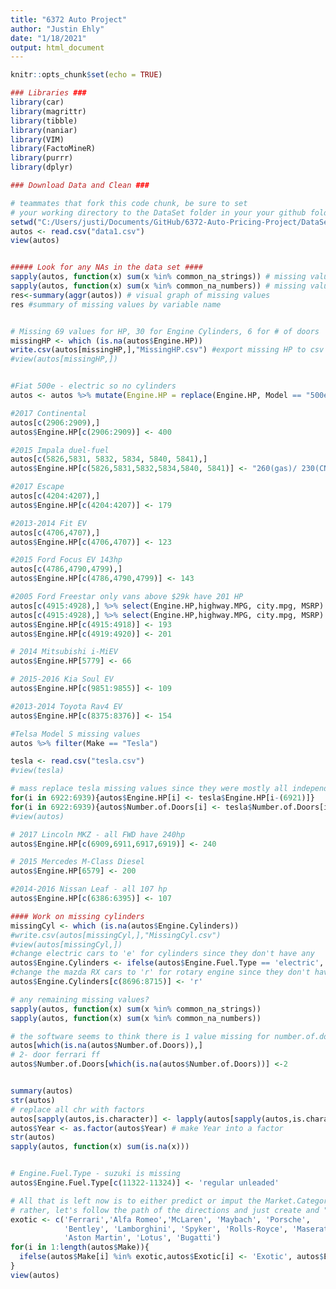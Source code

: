 ```yaml
---
title: "6372 Auto Project"
author: "Justin Ehly"
date: "1/18/2021"
output: html_document
---
```


```r
knitr::opts_chunk$set(echo = TRUE)
```

```r
### Libraries ###
library(car)
library(magrittr)
library(tibble)
library(naniar)
library(VIM)
library(FactoMineR)
library(purrr)
library(dplyr)
```

```r
### Download Data and Clean ###

# teammates that fork this code chunk, be sure to set
# your working directory to the DataSet folder in your your github folder
setwd("C:/Users/justi/Documents/GitHub/6372-Auto-Pricing-Project/DataSet")
autos <- read.csv("data1.csv")
view(autos)


##### Look for any NAs in the data set ####
sapply(autos, function(x) sum(x %in% common_na_strings)) # missing values using other than NA
sapply(autos, function(x) sum(x %in% common_na_numbers)) # missing values using other than NA
res<-summary(aggr(autos)) # visual graph of missing values
res #summary of missing values by variable name


# Missing 69 values for HP, 30 for Engine Cylinders, 6 for # of doors
missingHP <- which (is.na(autos$Engine.HP))
write.csv(autos[missingHP,],"MissingHP.csv") #export missing HP to csv for excel manipulation
#view(autos[missingHP,])


#Fiat 500e - electric so no cylinders
autos <- autos %>% mutate(Engine.HP = replace(Engine.HP, Model == "500e",111)) 

#2017 Continental
autos[c(2906:2909),]
autos$Engine.HP[c(2906:2909)] <- 400 

#2015 Impala duel-fuel
autos[c(5826,5831, 5832, 5834, 5840, 5841),]
autos$Engine.HP[c(5826,5831,5832,5834,5840, 5841)] <- "260(gas)/ 230(CNG) "

#2017 Escape
autos[c(4204:4207),]
autos$Engine.HP[c(4204:4207)] <- 179 

#2013-2014 Fit EV
autos[c(4706,4707),]
autos$Engine.HP[c(4706,4707)] <- 123

#2015 Ford Focus EV 143hp
autos[c(4786,4790,4799),]
autos$Engine.HP[c(4786,4790,4799)] <- 143

#2005 Ford Freestar only vans above $29k have 201 HP
autos[c(4915:4928),] %>% select(Engine.HP,highway.MPG, city.mpg, MSRP) %>% arrange(MSRP)
autos[c(4915:4928),] %>% select(Engine.HP,highway.MPG, city.mpg, MSRP) %>% arrange(highway.MPG)
autos$Engine.HP[c(4915:4918)] <- 193
autos$Engine.HP[c(4919:4920)] <- 201

# 2014 Mitsubishi i-MiEV
autos$Engine.HP[5779] <- 66

# 2015-2016 Kia Soul EV
autos$Engine.HP[c(9851:9855)] <- 109

#2013-2014 Toyota Rav4 EV
autos$Engine.HP[c(8375:8376)] <- 154

#Telsa Model S missing values
autos %>% filter(Make == "Tesla")

tesla <- read.csv("tesla.csv")
#view(tesla)

# mass replace tesla missing values since they were mostly all independent
for(i in 6922:6939){autos$Engine.HP[i] <- tesla$Engine.HP[i-(6921)]}
for(i in 6922:6939){autos$Number.of.Doors[i] <- tesla$Number.of.Doors[i-(6921)]}
#view(autos)

# 2017 Lincoln MKZ - all FWD have 240hp
autos$Engine.HP[c(6909,6911,6917,6919)] <- 240

# 2015 Mercedes M-Class Diesel
autos$Engine.HP[6579] <- 200

#2014-2016 Nissan Leaf - all 107 hp
autos$Engine.HP[c(6386:6395)] <- 107

#### Work on missing cylinders 
missingCyl <- which (is.na(autos$Engine.Cylinders))
#write.csv(autos[missingCyl,],"MissingCyl.csv")
#view(autos[missingCyl,])
#change electric cars to 'e' for cylinders since they don't have any
autos$Engine.Cylinders <- ifelse(autos$Engine.Fuel.Type == 'electric','e',autos$Engine.Cylinders)
#change the mazda RX cars to 'r' for rotary engine since they don't have cylinders
autos$Engine.Cylinders[c(8696:8715)] <- 'r'

# any remaining missing values?
sapply(autos, function(x) sum(x %in% common_na_strings))
sapply(autos, function(x) sum(x %in% common_na_numbers))

# the software seems to think there is 1 value missing for number.of.doors
autos[which(is.na(autos$Number.of.Doors)),]
# 2- door ferrari ff
autos$Number.of.Doors[which(is.na(autos$Number.of.Doors))] <-2


summary(autos)
str(autos)
# replace all chr with factors
autos[sapply(autos,is.character)] <- lapply(autos[sapply(autos,is.character)], as.factor)
autos$Year <- as.factor(autos$Year) # make Year into a factor
str(autos)
sapply(autos, function(x) sum(is.na(x)))


# Engine.Fuel.Type - suzuki is missing
autos$Engine.Fuel.Type[c(11322-11324)] <- 'regular unleaded'

# All that is left now is to either predict or imput the Market.Category - 
# rather, let's follow the path of the directions and just create and "exotic" attribute
exotic <- c('Ferrari','Alfa Romeo','McLaren', 'Maybach', 'Porsche', 
            'Bentley', 'Lamborghini', 'Spyker', 'Rolls-Royce', 'Maserati',
            'Aston Martin', 'Lotus', 'Bugatti')
for(i in 1:length(autos$Make)){
  ifelse(autos$Make[i] %in% exotic,autos$Exotic[i] <- 'Exotic', autos$Exotic[i] <- 'Not Exotic')
}
view(autos)

```
